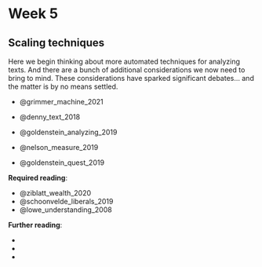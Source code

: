 # Week 5

## Scaling techniques

Here we begin thinking about more automated techniques for analyzing texts. And there are a bunch of additional considerations we now need to bring to mind. These considerations have sparked significant debates... and the matter is by no means settled. 

- @grimmer_machine_2021
- @denny_text_2018

- @goldenstein_analyzing_2019
- @nelson_measure_2019
- @goldenstein_quest_2019

**Required reading**:

- @ziblatt_wealth_2020
- @schoonvelde_liberals_2019
- @lowe_understanding_2008

**Further reading**:

- 
- 
- 